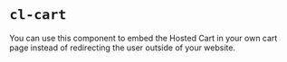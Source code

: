 
<Meta
  title={meta.title}
  argTypes={meta.argTypes}
/>

# `cl-cart`

You can use this component to embed the Hosted Cart in your own cart page instead of redirecting the user outside of your website.

<Canvas withSource="open">
  <Story story={Basic} name="Basic" />
</Canvas>
